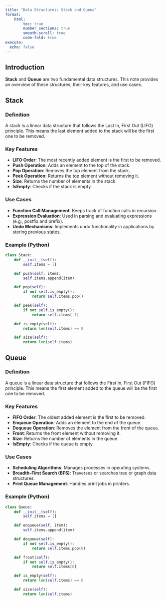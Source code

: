 ```yaml
---
title: "Data Structures: Stack and Queue"
format: 
    html: 
        toc: true
        number_sections: true
        smooth-scroll: true
        code-fold: true
execute: 
  echo: false
---
```


## Introduction

**Stack** and **Queue** are two fundamental data structures. This note provides an overview of these structures, their key features, and use cases.

## Stack

### Definition

A stack is a linear data structure that follows the Last In, First Out (LIFO) principle. This means the last element added to the stack will be the first one to be removed.

### Key Features

- **LIFO Order**: The most recently added element is the first to be removed.
- **Push Operation**: Adds an element to the top of the stack.
- **Pop Operation**: Removes the top element from the stack.
- **Peek Operation**: Returns the top element without removing it.
- **Size**: Returns the number of elements in the stack.
- **IsEmpty**: Checks if the stack is empty.

### Use Cases

- **Function Call Management**: Keeps track of function calls in recursion.
- **Expression Evaluation**: Used in parsing and evaluating expressions (e.g., postfix and prefix).
- **Undo Mechanisms**: Implements undo functionality in applications by storing previous states.

### Example (Python)

```python
class Stack:
    def __init__(self):
        self.items = []

    def push(self, item):
        self.items.append(item)

    def pop(self):
        if not self.is_empty():
            return self.items.pop()

    def peek(self):
        if not self.is_empty():
            return self.items[-1]

    def is_empty(self):
        return len(self.items) == 0

    def size(self):
        return len(self.items)
```

## Queue

### Definition

A queue is a linear data structure that follows the First In, First Out (FIFO) principle. This means the first element added to the queue will be the first one to be removed.

### Key Features

- **FIFO Order**: The oldest added element is the first to be removed.
- **Enqueue Operation**: Adds an element to the end of the queue.
- **Dequeue Operation**: Removes the element from the front of the queue.
- **Front**: Returns the front element without removing it.
- **Size**: Returns the number of elements in the queue.
- **IsEmpty**: Checks if the queue is empty.

### Use Cases

- **Scheduling Algorithms**: Manages processes in operating systems.
- **Breadth-First Search (BFS)**: Traverses or searches tree or graph data structures.
- **Print Queue Management**: Handles print jobs in printers.

### Example (Python)

```python
class Queue:
    def __init__(self):
        self.items = []

    def enqueue(self, item):
        self.items.append(item)

    def dequeue(self):
        if not self.is_empty():
            return self.items.pop(0)

    def front(self):
        if not self.is_empty():
            return self.items[0]

    def is_empty(self):
        return len(self.items) == 0

    def size(self):
        return len(self.items)
```
